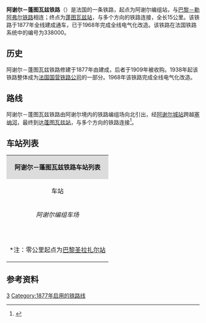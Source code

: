{{Infobox rail system-route
|collapsed=no
|box_width=
|rail_name=阿谢尔－蓬图瓦兹铁路<br>{{lang|fr|Ligne d'Achères à Pontoise}}
|banner_color=
|sec_banner_color=
|logo_filename=
|image_width=
|logo_bgcolor=
|logo_note=
|image =Viaduc Eiffel de Conflans - Avril 2013 (4).JPG
|imagesize=
|caption=阿谢尔－蓬图瓦兹铁路的瓦兹河大桥
|system_map=
|mapimage_width=
|map_bgcolor=
|locale={{FRA}}
|service_type=客货共用
|start=阿谢尔铁路编组站、[[蓬图瓦兹站|蓬图瓦兹站]]
|begin_operation=1877年
|end_operation=
|operation_note=
|system_length=
|length_in_operation=15km
|total_length=
|status=使用中
|line_title=线路
|lines=[[复线铁路|复线铁路]]
|stations=
|route_title=线路
|main_route=
|secondary_route=
|branch_route=
|standard=
|main_stations=[[阿谢尔城站|阿谢尔城站]]、[[蓬图瓦兹站|蓬图瓦兹站]]
|ridership=
|fleet_size=
|max_speed= 
|track_gauge=
|distance_between_mainlines=
|min_radius=
|max_grade=
|block_signal=
|electrified=25 kV – 50 Hz
|depot=
|operator={{法国交通数据|sncf}}
|franchise=
|hq=
|key_person=
|website=
|route_map=
}}

'''阿谢尔－蓬图瓦兹铁路'''（{{lang-fr|Ligne d'Achères à Pontoise}}）是法国的一条铁路，起点为阿谢尔编组站，与[[巴黎－勒阿弗尔铁路|巴黎－勒阿弗尔铁路]]相连；终点为[[蓬图瓦兹站|蓬图瓦兹站]]，与多个方向的铁路连接，全长15公里。该铁路于1877年全线建成通车，已于1968年完成全线电气化改造。该铁路在法国铁路系统中的编号为338000。

==历史==
阿谢尔－蓬图瓦兹铁路修建于1877年由{{link-fr|西部铁路公司|Compagnie des chemins de fer de l'Ouest}}建成，后者于1909年被{{link-fr|国有铁路公司|Administration des chemins de fer de l'État}}收购。1938年起该铁路整体成为[[法国国营铁路公司|法国国营铁路公司]]的一部分。1968年该铁路完成全线电气化改造。

==路线==
阿谢尔－蓬图瓦兹铁路由阿谢尔境内的铁路编组场向北引出，经[[阿谢尔城站|阿谢尔城站]]跨越[[塞纳河|塞纳河]]，最终到达[[蓬图瓦兹站|蓬图瓦兹站]]，与多个方向的铁路连接<ref name="geo">{{Cite web|url=https://www.geoportail.gouv.fr/carte|title=Carte|accessdate=2021-02-19|author=Géoportail|language=fr|publisher=Géoportail|archive-url=https://web.archive.org/web/20170129154129/https://www.geoportail.gouv.fr/carte/|archive-date=2017-01-29|dead-url=no}}</ref>。

==车站列表==
{| class="wikitable mw-collapsible " style="margin:1em auto 1em auto; font-size:smaller"
|colspan="5" align="center" style="background:#DCDCDC"|'''阿谢尔－蓬图瓦兹铁路车站列表'''
|-
!align="center" |车站
!align="center" |公里数*
!align="center" |交汇路线
!align="center" |本线停靠车种
!align="center" |可换乘交通
|-
|align="center" rowspan=2|''阿谢尔编组车场''
|18.095
|[[巴黎－勒阿弗尔铁路|巴黎－勒阿弗尔铁路]]<small>（[[巴黎圣拉扎尔站|巴黎]]方向）</small>↑
|align="center" rowspan=2 colspan=2|''无''
|-
|22.300
|[[巴黎－勒阿弗尔铁路|巴黎－勒阿弗尔铁路]]<small>（[[勒阿弗尔站|勒阿弗尔]]方向）</small>↘
|-
|align="center"|{{Arret|Achères-Ville|[[阿谢尔城站|阿谢尔城站]]}}
|23.594
|
|align="center"|{{法国交通数据|rer}} {{法国交通数据|rer|a}}
|{{法国交通数据|car|78}}
|-
|align="center"|{{Arret|Conflans-Fin-d'Oise|[[孔弗朗瓦兹河尾站|孔弗朗瓦兹河尾站]]}}
|25.744
|
|align="center"|{{法国交通数据|rer}} {{法国交通数据|rer|a}}<br>{{法国交通数据|tn}} {{法国交通数据|tn|j}}
|{{法国交通数据|car|78}}<br>{{法国交通数据|car|95}}
|-
|align="center" rowspan=4|{{Arret|Éragny - Neuville|[[埃拉尼-讷维尔站|埃拉尼-讷维尔站]]}}
|27.265
|[[讷维尔－塞尔吉铁路|讷维尔－塞尔吉铁路]]<small>（[[塞尔吉省府站|塞尔吉]]方向）</small>↘
|
|
|-
|29.170
|联络线，前往[[巴黎－芒特铁路|巴黎－芒特铁路]]（双向）↖
|
|
|-
|29.494
|
|align="center"|{{法国交通数据|tn}} {{法国交通数据|tn|j}}
|{{法国交通数据|car|95}}<br>{{法国交通数据/城市公共交通|蓬图瓦兹}}
|-
|30.396
|联络线，前往[[皮埃尔莱－克雷伊铁路|皮埃尔莱－克雷伊铁路]]的[[克雷伊站|克雷伊]]方向↙
|
|
|-
|align="center"|{{Arret|St-Ouen-l'Aumône-Quartier de l'Église|[[圣旺洛莫讷教堂街区站|圣旺洛莫讷教堂街区站]]}}
|32.147
|
|align="center"|{{法国交通数据|tn}} {{法国交通数据|tn|j}}
|{{法国交通数据/城市公共交通|蓬图瓦兹}}
|-
|align="center" rowspan=2|{{Arret|Pontoise|[[蓬图瓦兹站|蓬图瓦兹站]]}}
|33.340
|[[圣但尼－迪耶普铁路|圣但尼－迪耶普铁路]]<small>（[[圣但尼站|圣但尼]]/[[巴黎北站|巴黎]]方向）</small>↖<br>联络线，前往[[皮埃尔莱－克雷伊铁路|皮埃尔莱－克雷伊铁路]]的[[克雷伊站|克雷伊]]方向↖
|align="center"|{{法国交通数据|rer}} {{法国交通数据|rer|c}}<br>{{法国交通数据|tn}} {{法国交通数据|tn|h}}<br>{{法国交通数据|tn}} {{法国交通数据|tn|j}}
|{{法国交通数据|car|95}}<br>{{法国交通数据/城市公共交通|蓬图瓦兹}}
|-
|34.280
|[[圣但尼－迪耶普铁路|圣但尼－迪耶普铁路]]<small>（[[迪耶普站|迪耶普]]方向）</small>↓
|
|
|-
|colspan=5|<nowiki>*</nowiki>注：零公里起点为[[巴黎圣拉扎尔站|巴黎圣拉扎尔站]]
|}

==参考资料==
{{Reflist}}
[[Category:法國鐵路線|3]]
[[Category:1877年启用的铁路线|Category:1877年启用的铁路线]]